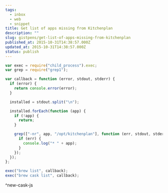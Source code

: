 ```yaml
---
tags:
  - inbox
  - web
  - snippet
title: Get list of apps missing from Kitchenplan
description: ""
slug: gistpens/get-list-of-apps-missing-from-kitchenplan
published_at: 2015-10-31T14:38:57.000Z
updated_at: 2015-10-31T14:38:57.000Z
status: publish
---
```

```js title="new-cask.js"
var exec = require("child_process").exec;
var grep = require("grep1");

var callback = function (error, stdout, stderr) {
  if (error) {
    return console.error(error);
  }

  installed = stdout.split("\n");

  installed.forEach(function (app) {
    if (!app) {
      return;
    }

    grep(["-nr", app, "/opt/kitchenplan"], function (err, stdout, stderr) {
      if (err) {
        console.log("* " + app);
      }
    });
  });
};

exec("brew list", callback);
exec("brew cask list", callback);
```

^new-cask-js
